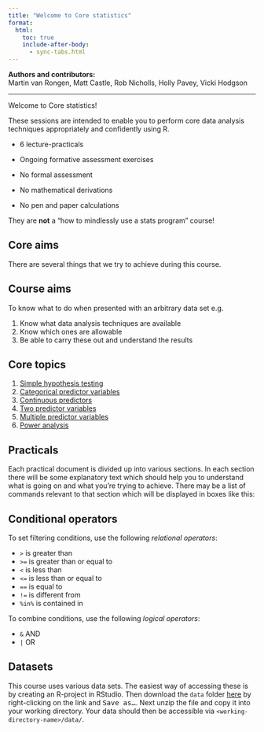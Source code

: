 ```yaml
---
title: "Welcome to Core statistics"
format:
  html:
    toc: true
    include-after-body:
      - sync-tabs.html
---
```


**Authors and contributors:**\
Martin van Rongen, Matt Castle, Rob Nicholls, Holly Pavey, Vicki Hodgson

------------------------------------------------------------------------

Welcome to Core statistics!

These sessions are intended to enable you to perform core data analysis techniques appropriately and confidently using R.

-   6 lecture-practicals

-   Ongoing formative assessment exercises

-   No formal assessment

-   No mathematical derivations

-   No pen and paper calculations

They are **not** a "how to mindlessly use a stats program" course!

## Core aims

There are several things that we try to achieve during this course.

::: callout-note
## Course aims

To know what to do when presented with an arbitrary data set e.g.

1.  Know what data analysis techniques are available
2.  Know which ones are allowable
3.  Be able to carry these out and understand the results
:::

## Core topics

1.  [Simple hypothesis testing](#cs1-intro)
2.  [Categorical predictor variables](#cs2-intro)
3.  [Continuous predictors](#cs3-intro)
4.  [Two predictor variables](#cs4-intro)
5.  [Multiple predictor variables](#cs5-intro)
6.  [Power analysis](#cs6-intro)

## Practicals

Each practical document is divided up into various sections. In each section there will be some explanatory text which should help you to understand what is going on and what you're trying to achieve. There may be a list of commands relevant to that section which will be displayed in boxes like this:

::: callout-tip
## Conditional operators

To set filtering conditions, use the following *relational operators*:

-   `>` is greater than
-   `>=` is greater than or equal to
-   `<` is less than
-   `<=` is less than or equal to
-   `==` is equal to
-   `!=` is different from
-   `%in%` is contained in

To combine conditions, use the following *logical operators*:

-   `&` AND
-   `|` OR
:::

## Datasets {#index-datasets}

This course uses various data sets. The easiest way of accessing these is by creating an R-project in RStudio. Then download the `data` folder [here](data.zip) by right-clicking on the link and <kbd>Save as...</kbd>. Next unzip the file and copy it into your working directory. Your data should then be accessible via `<working-directory-name>/data/`.

